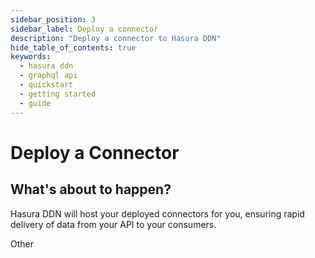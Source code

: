 ```yaml
---
sidebar_position: 3
sidebar_label: Deploy a connector
description: "Deploy a connector to Hasura DDN"
hide_table_of_contents: true
keywords:
  - hasura ddn
  - graphql api
  - quickstart
  - getting started
  - guide
---
```



# Deploy a Connector

## What's about to happen?

Hasura DDN will host your deployed connectors for you, ensuring rapid delivery of data from your API to your consumers.

<Tabs groupId="deploy-connector" className="api-tabs">
  <TabItem value="PostgreSQL" label="PostgreSQL">

<PostgreSQL />

  </TabItem>
  <TabItem value="MongoDB" label="MongoDB">

<MongoDB />

  </TabItem>
  <TabItem value="ClickHouse" label="ClickHouse">

<ClickHouse />

  </TabItem>
  <TabItem value="TypeScript" label="TypeScript">

<TypeScript />

  </TabItem>
  <TabItem value="Python" label="Python">

<Python />

  </TabItem>

<TabItem value="Go" label="Go">

<Go />

  </TabItem>
  <TabItem value="OpenAPI" label="OpenAPI">

<OpenAPI />

  </TabItem>
  <TabItem value="GraphQL" label="GraphQL">

<GraphQL />

  </TabItem>
  <TabItem value="Other" label="Other">

Other

  </TabItem>
</Tabs>
